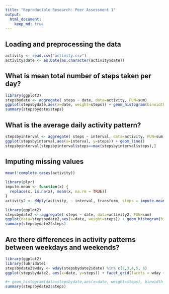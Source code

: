 ```yaml
---
title: "Reproducible Research: Peer Assessment 1"
output: 
  html_document:
    keep_md: true
---
```



## Loading and preprocessing the data
````r
activity <- read.csv("activity.csv")
activity$date <- as.Date(as.character(activity$date))
````

## What is mean total number of steps taken per day?
````r
library(ggplot2)
stepsbydate <- aggregate( steps ~ date, data=activity, FUN=sum)
ggplot(stepsbydate,aes(x=date, weight=steps)) + geom_histogram(binwidth = 1)
summary(stepsbydate$steps)
````



## What is the average daily activity pattern?
````r
stepsbyinterval <- aggregate( steps ~ interval, data=activity, FUN=sum)
ggplot(stepsbyinterval,aes(x=interval, y=steps)) + geom_line()
stepsbyinterval[stepsbyinterval$steps==max(stepsbyinterval$steps),]
````



## Imputing missing values
````r
mean(!complete.cases(activity))

library(plyr)
impute.mean <- function(x) {
  replace(x, is.na(x), mean(x, na.rm = TRUE))
}
activity2 <- ddply(activity, ~ interval, transform, steps = impute.mean(steps))

library(ggplot2)
stepsbydate2 <- aggregate( steps ~ date, data=activity2, FUN=sum)
ggplot(data=stepsbydate2,aes(x=date, weight=steps)) + geom_histogram(binwidth = 1) #+ geom_histogram(data=stepsbydate,aes(x=date, weight=steps), binwidth = 1, fill="blue", alpha=0.2)
summary(stepsbydate2$steps)

````


## Are there differences in activity patterns between weekdays and weekends?
````r
library(ggplot2)
library(lubridate)
stepsbydate2$wday <- wday(stepsbydate2$date) %in% c(2,3,4,5, 6)
ggplot(stepsbydate2, aes(x=date, y=steps)) + facet_grid(facets = wday ~ .) + geom_line() + ggtitle(label = "Activity patterns on weekend on top and weekdays on botton")

#+ geom_histogram(data=stepsbydate,aes(x=date, weight=steps), binwidth = 1, fill="blue", alpha=0.2)
summary(stepsbydate2$steps)
````
